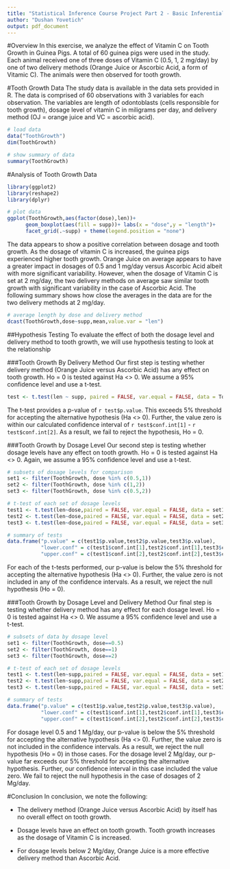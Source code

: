 ---
title: "Statistical Inference Course Project Part 2 - Basic Inferential Data Analysis"
author: "Dushan Yovetich"
output: pdf_document
---

#Overview
In this exercise, we analyze the effect of Vitamin C on Tooth Growth in Guinea Pigs. A total of 60 guinea pigs were used in the study. Each animal received one of three doses of Vitamin C (0.5, 1, 2 mg/day) by one of two delivery methods (Orange Juice or Ascorbic Acid, a form of Vitamic C). The animals were then observed for tooth growth.

#Tooth Growth Data
The study data is available in the data sets provided in R. The data is comprised of 60 observations with 3 variables for each observation.  The variables are length of odontoblasts (cells responsible for tooth growth), dosage level of vitamin C in miligrams per day, and delivery method (OJ = orange juice and VC = ascorbic acid).
```{r}
# load data 
data("ToothGrowth")
dim(ToothGrowth)

# show summary of data
summary(ToothGrowth)
```

#Analysis of Tooth Growth Data

```{r,warning = FALSE, message = FALSE}
library(ggplot2)
library(reshape2)
library(dplyr)
```

```{r}
# plot data
ggplot(ToothGrowth,aes(factor(dose),len))+
      geom_boxplot(aes(fill = supp))+ labs(x = "dose",y = "length")+
      facet_grid(.~supp) + theme(legend.position = "none")

```

The data appears to show a positive correlation between dosage and tooth growth.  As the dosage of vitamin C is increased, the guinea pigs experienced higher tooth growth.  Orange Juice on average appears to have a greater impact in dosages of 0.5 and 1 mg/day versus Ascorbic Acid albeit with more significant variability. However, when the dosage of Vitamin C is set at 2 mg/day, the two delivery methods on average saw similar tooth growth with significant variability in the case of Ascorbic Acid. The following summary shows how close the averages in the data are for the two delivery methods at 2 mg/day.

```{r}
# average length by dose and delivery method
dcast(ToothGrowth,dose~supp,mean,value.var = "len")
```

##Hypothesis Testing
To evaluate the effect of both the dosage level and delivery method to tooth growth, we will use hypothesis testing to look at the relationship

###Tooth Growth By Delivery Method
Our first step is testing whether delivery method (Orange Juice versus Ascorbic Acid) has any effect on tooth growth. Ho  = 0 is tested against Ha <> 0. We assume a 95% confidence level and use a t-test.
```{r}
test <- t.test(len ~ supp, paired = FALSE, var.equal = FALSE, data = ToothGrowth)
```

The t-test provides a p-value of `r test$p.value`. This exceeds 5% threshold for accepting the alternative hypothesis (Ha <> 0).  Further, the value zero is within our calculated confidence interval of `r test$conf.int[1]` - `r test$conf.int[2]`.  As a result, we fail to reject the hypothesis, Ho = 0.

###Tooth Growth by Dosage Level
Our second step is testing whether dosage levels have any effect on tooth growth. Ho = 0 is tested against Ha <> 0. Again, we assume a 95% confidence level and use a t-test.
```{r}
# subsets of dosage levels for comparison
set1 <- filter(ToothGrowth, dose %in% c(0.5,1))
set2 <- filter(ToothGrowth, dose %in% c(1,2))
set3 <- filter(ToothGrowth, dose %in% c(0.5,2))

# t-test of each set of dosage levels
test1 <- t.test(len~dose,paired = FALSE, var.equal = FALSE, data = set1)
test2 <- t.test(len~dose,paired = FALSE, var.equal = FALSE, data = set2)
test3 <- t.test(len~dose,paired = FALSE, var.equal = FALSE, data = set3)

# summary of tests
data.frame("p.value" = c(test1$p.value,test2$p.value,test3$p.value),
           "lower.conf" = c(test1$conf.int[1],test2$conf.int[1],test3$conf.int[1]),
           "upper.conf" = c(test1$conf.int[2],test2$conf.int[2],test3$conf.int[2]))
```

For each of the t-tests performed, our p-value is below the 5% threshold for accepting the alternative hypothesis (Ha <> 0).  Further, the value zero is not included in any of the confidence intervals.  As a result, we reject the null hypothesis (Ho = 0).

###Tooth Growth by Dosage Level and Delivery Method
Our final step is testing whether delivery method has any effect for each dosage level. Ho = 0 is tested against Ha <> 0. We assume a 95% confidence level and use a t-test.
```{r}
# subsets of data by dosage level
set1 <- filter(ToothGrowth, dose==0.5)
set2 <- filter(ToothGrowth, dose==1)
set3 <- filter(ToothGrowth, dose==2)

# t-test of each set of dosage levels
test1 <- t.test(len~supp,paired = FALSE, var.equal = FALSE, data = set1)
test2 <- t.test(len~supp,paired = FALSE, var.equal = FALSE, data = set2)
test3 <- t.test(len~supp,paired = FALSE, var.equal = FALSE, data = set3)

# summary of tests
data.frame("p.value" = c(test1$p.value,test2$p.value,test3$p.value),
           "lower.conf" = c(test1$conf.int[1],test2$conf.int[1],test3$conf.int[1]),
           "upper.conf" = c(test1$conf.int[2],test2$conf.int[2],test3$conf.int[2]))
```

For dosage level 0.5 and 1 Mg/day, our p-value is below the 5% threshold for accepting the alternative hypothesis (Ha <> 0). Further, the value zero is not included in the confidence intervals.  As a result, we reject the null hypothesis (Ho = 0) in those cases. For the dosage level 2 Mg/day, our p-value far exceeds our 5% threshold for accepting the alternative hypothesis. Further, our confidence interval in this case included the value zero. We fail to reject the null hypothesis in the case of dosages of 2 Mg/day.

#Conclusion
In conclusion, we note the following:

- The delivery method (Orange Juice versus Ascorbic Acid) by itself has no overall effect on tooth growth.

- Dosage levels have an effect on tooth growth. Tooth growth increases as the dosage of Vitamin C is increased.

- For dosage levels below 2 Mg/day, Orange Juice is a more effective delivery method than Ascorbic Acid.